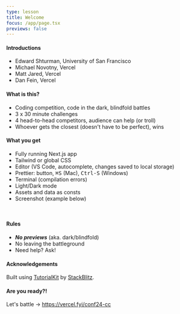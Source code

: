 ```yaml
---
type: lesson
title: Welcome
focus: /app/page.tsx
previews: false
---
```



<LocalStorage client:load />
<Prettier client:load />

#### Introductions

- Edward Shturman, University of San Francisco
- Michael Novotny, Vercel
- Matt Jared, Vercel
- Dan Fein, Vercel

#### What is this?

- Coding competition, code in the dark, blindfold battles
- 3 x 30 minute challenges
- 4 head-to-head competitors, audience can help (or troll)
- Whoever gets the closest (doesn't have to be perfect), wins

#### What you get

- Fully running Next.js app
- Tailwind or global CSS
- Editor (VS Code, autocomplete, changes saved to local storage)
- Prettier: button, <kbd>⌘S</kbd> (Mac), <kbd>Ctrl-S</kbd> (Windows)
- Terminal (compilation errors)
- Light/Dark mode
- Assets and data as consts
- Screenshot (example below)

<br />
<EnlargeImage client:load src="/example.svg" />

#### Rules

- **_No previews_** (aka. dark/blindfold)
- No leaving the battleground
- Need help? Ask!

#### Acknowledgements

Built using [TutorialKit](https://tutorialkit.dev/) by [StackBlitz](https://stackblitz.com/).

#### Are you ready?!

Let's battle → https://vercel.fyi/conf24-cc
